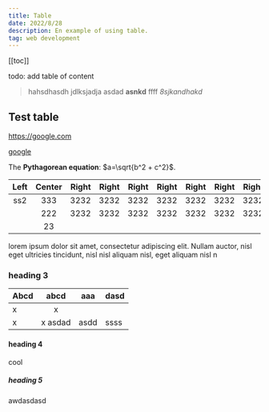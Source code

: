 ```yaml
---
title: Table
date: 2022/8/28
description: En example of using table.
tag: web development
---
```


[[toc]]

todo: add table of content

> hahsdhasdh jdlksjadja asdad **asnkd** ffff _8sjkandhakd_

## Test table

https://google.com

[google](https://google.com)

The **Pythagorean equation**: $a=\sqrt{b^2 + c^2}$.

| Left | Center | Right | Right | Right | Right | Right | Right | Right |
| :--: | :----: | ----: | ----: | ----: | ----: | ----: | ----: | ----: |
| ss2  |  333   |  3232 |  3232 |  3232 |  3232 |  3232 |  3232 |  3232 |
|      |  222   |  3232 |  3232 |  3232 |  3232 |  3232 |  3232 |  3232 |
|      |   23   |       |       |       |       |       |       |       |

lorem ipsum dolor sit amet, consectetur adipiscing elit. Nullam auctor, nisl eget ultricies tincidunt, nisl nisl aliquam nisl, eget aliquam nisl n

### heading 3

| Abcd |  abcd   | aaa  | dasd |
| ---- | :-----: | ---- | ---- |
| x    |    x    |      |      |
| x    | x asdad | asdd | ssss |

#### heading 4

cool

##### heading 5

awdasdasd
